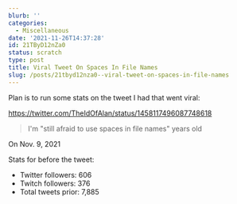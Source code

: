 ```yaml
---
blurb: ''
categories:
  - Miscellaneous
date: '2021-11-26T14:37:28'
id: 21TByD12nZa0
status: scratch
type: post
title: Viral Tweet On Spaces In File Names
slug: /posts/21tbyd12nza0--viral-tweet-on-spaces-in-file-names
---
```


Plan is to run some stats on the tweet I had that went viral: 

https://twitter.com/TheIdOfAlan/status/1458117496087748618

> I'm "still afraid to use spaces in file names" years old

On Nov. 9, 2021

Stats for before the tweet:

- Twitter followers: 606
- Twitch followers: 376
- Total tweets prior: 7,885


